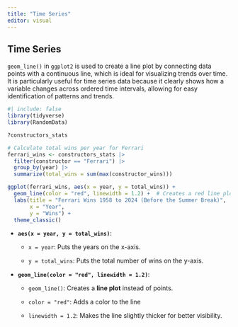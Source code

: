 ```yaml
---
title: "Time Series"
editor: visual
---
```


## Time Series

`geom_line()` in `ggplot2` is used to create a line plot by connecting data points with a continuous line, which is ideal for visualizing trends over time. It is particularly useful for time series data because it clearly shows how a variable changes across ordered time intervals, allowing for easy identification of patterns and trends.

```r

#| include: false
library(tidyverse)
library(RandomData)

```

```r

?constructors_stats

# Calculate total wins per year for Ferrari
ferrari_wins <- constructors_stats |>
  filter(constructor == "Ferrari") |>
  group_by(year) |> 
  summarize(total_wins = sum(max(constructor_wins)))

ggplot(ferrari_wins, aes(x = year, y = total_wins)) +
  geom_line(color = "red", linewidth = 1.2) +  # Creates a red line plot
  labs(title = "Ferrari Wins 1958 to 2024 (Before the Summer Break)", 
       x = "Year", 
       y = "Wins") +
  theme_classic()

```

-   **`aes(x = year, y = total_wins)`**:

    -   `x = year`: Puts the years on the x-axis.

    -   `y = total_wins`: Puts the total number of wins on the y-axis.

-   **`geom_line(color = "red", linewidth = 1.2)`**:

    -   `geom_line()`: Creates a **line plot** instead of points.

    -   `color = "red"`: Adds a color to the line

    -   `linewidth = 1.2`: Makes the line slightly thicker for better visibility.
